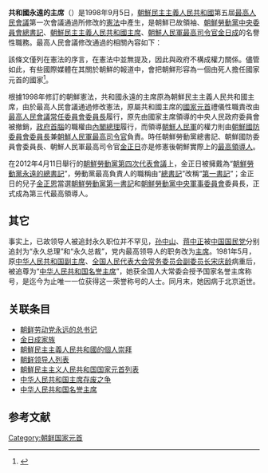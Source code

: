 {{noteTA
|zh-hans:报道;zh-tw:報導;zh-hk:報道
}}
{{Infobox Korean name
|img = Kim Il Sung Portrait-2.jpg
|context = north
|hangul = 공화국의 영원한 주석
|hanja = -{共和國}-의 -{永遠}-한 -{主席}-
|mr = Konghwagugŭi Yŏngwŏnhan Chusŏk
|rr = Gonghwagugui Yeongwonhan Juseok
}}
{{Politics_of_North_Korea}}

'''共和國永遠的主席'''（{{kor|공화국의 영원한 주석|共和國의 永遠한 主席}}）是1998年9月5日，[[朝鮮民主主義人民共和國|朝鮮民主主義人民共和國]]第五屆[[最高人民會議|最高人民會議]]第一次會議通過所修改的[[朝鮮民主主義人民共和國社會主義憲法|憲法]]中產生，是朝鮮已故領袖、[[朝鮮勞動黨中央委員會總書記|朝鮮勞動黨中央委員會總書記]]、[[朝鮮民主主義人民共和國主席|朝鮮民主主義人民共和國主席]]、[[朝鮮人民軍最高司令官|朝鮮人民軍最高司令官]][[金日成|金日成]]的名譽性職務。最高人民會議修改通過的相關內容如下：
{{Quotation| {{kor|諺=조선민주주의인민공화국과 조선 인민은 조선로동당의 령도 밑에 위대한 수령 김일성 동지를 공화국의 영원한 주석으로 높이 모시며 김일성 동지의 사상과 업적을 옹호 고수하고 계승 발전시켜 주체혁명 위업을 끝까지 완성하여 나갈 것이다.}} 


（譯文）朝鮮民主主義人民共和國和朝鮮人民將在朝鮮勞動黨的領導下，擁戴偉大領袖金日成同志為共和國永遠的主席，維護、繼承並發展金日成同志的思想和業績，把主體革命事業進行到底。}}

該條文僅列在憲法的序言，在憲法中並無提及，因此與政府不構成權力關係。儘管如此，有些國際媒體在其關於朝鮮的報道中，會把朝鮮形容為一個由死人擔任國家元首的國家<ref>{{cite news|author1=Nicholas D. Kristof|title=Death Doesn't End Rule of Kim Il Sung, 'Eternal President'|url=http://www.nytimes.com/1998/09/07/world/death-doesn-t-end-rule-of-kim-il-sung-eternal-president.html|accessdate=2018-03-02|work=[[紐約時報|紐約時報]]|date=1998-09-07|language=en|archive-date=2020-11-08|archive-url=https://web.archive.org/web/20201108140558/http://www.nytimes.com/1998/09/07/world/death-doesn-t-end-rule-of-kim-il-sung-eternal-president.html|dead-url=no}}</ref>。

根據1998年修訂的朝鮮憲法，共和國永遠的主席原為朝鮮民主主義人民共和國主席，由於最高人民會議通過修改憲法，原屬共和國主席的[[國家元首|國家元首]]禮儀性職責改由[[最高人民會議常任委員會委員長|最高人民會議常任委員會委員長]]履行，原先由國家主席領導的中央人民政府委員會被撤銷，[[政府首腦|政府首腦]]的職權由[[朝鮮總理|內閣總理]]履行，而領導[[朝鮮人民軍|朝鮮人民軍]]的權力則由[[朝鮮國防委員會委員長|朝鮮國防委員會委員長]]兼[[朝鮮人民軍最高司令官|朝鮮人民軍最高司令官]]負責。時任朝鮮勞動黨總書記、朝鮮國防委員會委員長、朝鮮人民軍最高司令官[[金正日|金正日]]亦是修憲後朝鮮實際上的[[朝鮮民主主義人民共和國領導人列表|最高領導人]]。

在2012年4月11日舉行的[[朝鮮勞動黨第四次代表會議|朝鮮勞動黨第四次代表會議]]上，金正日被擁戴為“[[朝鮮勞動黨永遠的總書記|朝鮮勞動黨永遠的總書記]]”，勞動黨最高負責人的職稱由“[[總書記|總書記]]”改稱“[[第一書記|第一書記]]”；金正日的兒子[[金正恩|金正恩]]當選[[朝鮮勞動黨第一書記|朝鮮勞動黨第一書記]]和[[朝鮮勞動黨中央軍事委員會|朝鮮勞動黨中央軍事委員會]]委員長，正式成為第三代最高領導人。

==其它==
事实上，已故领导人被追封永久职位并不罕见，[[孙中山|孙中山]]、[[蒋中正|蒋中正]]被[[中国国民党|中国国民党]]分别追封为“永久总理”和“永久总裁”，党内最高领导人的职务改为[[中国国民党主席|主席]]。1981年5月，原[[中华人民共和国副主席|中华人民共和国副主席]]、[[全国人民代表大会常务委员会副委员长|全国人民代表大会常务委员会副委员长]][[宋庆龄|宋庆龄]]病重后，被追尊为“[[中华人民共和国名誉主席|中华人民共和国名誉主席]]”，她获全国人大常委会授予国家名誉主席称号，是迄今为止唯一一位获得这一荣誉称号的人士。同月末，她因病于北京逝世。

==关联条目==
* [[朝鲜劳动党永远的总书记|朝鲜劳动党永远的总书记]]
* [[金日成家族|金日成家族]]
* [[朝鮮民主主義人民共和國的個人崇拜|朝鮮民主主義人民共和國的個人崇拜]]
* [[朝鲜领导人列表|朝鲜领导人列表]]
* [[朝鮮民主主义人民共和国国家元首列表|朝鮮民主主义人民共和国国家元首列表]]
* [[中华人民共和国主席存废之争|中华人民共和国主席存废之争]]
* [[中华人民共和国名誉主席|中华人民共和国名誉主席]]

==参考文献==
{{reflist}}
[[Category:朝鲜国家元首|Category:朝鲜国家元首]]